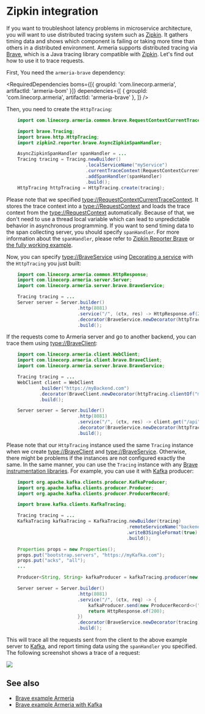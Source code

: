 # Zipkin integration

If you want to troubleshoot latency problems in microservice architecture, you will want to use distributed
tracing system such as [Zipkin](https://zipkin.io/). It gathers timing data and shows which component is
failing or taking more time than others in a distributed environment. Armeria supports distributed tracing via
[Brave](https://github.com/openzipkin/brave/), which is a Java tracing library compatible with
[Zipkin](https://zipkin.io/). Let's find out how to use it to trace requests.

First, You need the `armeria-brave` dependency:

<RequiredDependencies
  boms={[{ groupId: 'com.linecorp.armeria', artifactId: 'armeria-bom' }]}
  dependencies={[
    { groupId: 'com.linecorp.armeria', artifactId: 'armeria-brave' },
  ]}
/>

Then, you need to create the `HttpTracing`:

```java
    import com.linecorp.armeria.common.brave.RequestContextCurrentTraceContext;

    import brave.Tracing;
    import brave.http.HttpTracing;
    import zipkin2.reporter.brave.AsyncZipkinSpanHandler;

    AsyncZipkinSpanHandler spanHandler = ...
    Tracing tracing = Tracing.newBuilder()
                             .localServiceName("myService")
                             .currentTraceContext(RequestContextCurrentTraceContext.ofDefault())
                             .addSpanHandler(spanHandler)
                             .build();
    HttpTracing httpTracing = HttpTracing.create(tracing);
```

Please note that we specified <type://RequestContextCurrentTraceContext>. It stores the trace context into a
<type://RequestContext> and loads the trace context from the <type://RequestContext> automatically. Because of that,
we don't need to use a thread local variable which can lead to unpredictable behavior in asynchronous
programming. If you want to send timing data to the span collecting server, you should specify `spanHandler`.
For more information about the `spanHandler`, please refer to
[Zipkin Reporter Brave](https://github.com/openzipkin/zipkin-reporter-java/tree/master/brave) or
[the fully working example](https://github.com/openzipkin/brave-example/tree/master/armeria).

Now, you can specify <type://BraveService> using [Decorating a service](/docs/server-decorator) with the
`HttpTracing` you just built:

```java
    import com.linecorp.armeria.common.HttpResponse;
    import com.linecorp.armeria.server.Server;
    import com.linecorp.armeria.server.brave.BraveService;

    Tracing tracing = ...
    Server server = Server.builder()
                          .http(8081)
                          .service("/", (ctx, res) -> HttpResponse.of(200))
                          .decorator(BraveService.newDecorator(httpTracing))
                          .build();
```

If the requests come to Armeria server and go to another backend, you can trace them using
<type://BraveClient>:

```java
    import com.linecorp.armeria.client.WebClient;
    import com.linecorp.armeria.client.brave.BraveClient;
    import com.linecorp.armeria.server.brave.BraveService;

    Tracing tracing = ...
    WebClient client = WebClient
            .builder("https://myBackend.com")
            .decorator(BraveClient.newDecorator(httpTracing.clientOf("myBackend")))
            .build();

    Server server = Server.builder()
                          .http(8081)
                          .service("/", (ctx, res) -> client.get("/api"))
                          .decorator(BraveService.newDecorator(httpTracing))
                          .build();
```

Please note that our `HttpTracing` instance used the same `Tracing` instance when we
create <type://BraveClient> and <type://BraveService>. Otherwise, there might be problems if the instances are not
configured exactly the same.
In the same manner, you can use the `Tracing` instance with any
[Brave instrumentation libraries](https://github.com/openzipkin/brave/tree/master/instrumentation).
For example, you can use it with [Kafka](https://kafka.apache.org/) producer:

```java
    import org.apache.kafka.clients.producer.KafkaProducer;
    import org.apache.kafka.clients.producer.Producer;
    import org.apache.kafka.clients.producer.ProducerRecord;

    import brave.kafka.clients.KafkaTracing;

    Tracing tracing = ...
    KafkaTracing kafkaTracing = KafkaTracing.newBuilder(tracing)
                                            .remoteServiceName("backend")
                                            .writeB3SingleFormat(true)
                                            .build();

    Properties props = new Properties();
    props.put("bootstrap.servers", "https://myKafka.com");
    props.put("acks", "all");
    ...

    Producer<String, String> kafkaProducer = kafkaTracing.producer(new KafkaProducer<>(props));

    Server server = Server.builder()
                          .http(8081)
                          .service("/", (ctx, req) -> {
                              kafkaProducer.send(new ProducerRecord<>("test", "foo", "bar"));
                              return HttpResponse.of(200);
                          })
                          .decorator(BraveService.newDecorator(tracing))
                          .build();
```

This will trace all the requests sent from the client to the above example server to
[Kafka](https://kafka.apache.org/), and report timing data using the `spanHandler` you specified.
The following screenshot shows a trace of a request:

![](../../images/zipkin_1.png)

## See also
- [Brave example Armeria](https://github.com/openzipkin/brave-example/tree/master/armeria)
- [Brave example Armeria with Kafka](https://github.com/openzipkin/brave-example/tree/master/armeria-kafka)
